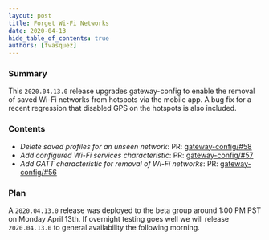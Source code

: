 ```yaml
---
layout: post
title: Forget Wi-Fi Networks
date: 2020-04-13
hide_table_of_contents: true
authors: [fvasquez]
---
```


### Summary

This `2020.04.13.0` release upgrades gateway-config to enable the removal of saved Wi-Fi networks
from hotspots via the mobile app. A bug fix for a recent regression that disabled GPS on the
hotspots is also included.

<!--truncate-->

### Contents

- _Delete saved profiles for an unseen network_: PR:
  [gateway-config/#58](https://github.com/helium/gateway-config/pull/58)
- _Add configured Wi-Fi services characteristic_: PR:
  [gateway-config/#57](https://github.com/helium/gateway-config/pull/57)
- _Add GATT characteristic for removal of Wi-Fi networks_: PR:
  [gateway-config/#56](https://github.com/helium/gateway-config/pull/56)

### Plan

A `2020.04.13.0` release was deployed to the beta group around 1:00 PM PST on Monday April 13th. If
overnight testing goes well we will release `2020.04.13.0` to general availability the following
morning.
